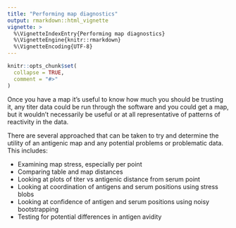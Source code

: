 ```yaml
---
title: "Performing map diagnostics"
output: rmarkdown::html_vignette
vignette: >
  %\VignetteIndexEntry{Performing map diagnostics}
  %\VignetteEngine{knitr::rmarkdown}
  %\VignetteEncoding{UTF-8}
---
```


```r
knitr::opts_chunk$set(
  collapse = TRUE,
  comment = "#>"
)
```

Once you have a map it's useful to know how much you should be trusting it, any titer data could be run through the software and you could get a map, but it wouldn't necessarily be useful or at all representative of patterns of reactivity in the data.

There are several approached that can be taken to try and determine the utility of an antigenic map and any potential problems or problematic data. This includes:

- Examining map stress, especially per point
- Comparing table and map distances
- Looking at plots of titer vs antigenic distance from serum point
- Looking at coordination of antigens and serum positions using stress blobs
- Looking at confidence of antigen and serum positions using noisy bootstrapping
- Testing for potential differences in antigen avidity




